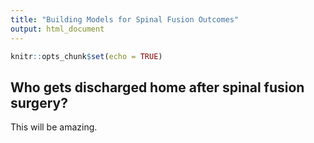 ```yaml
---
title: "Building Models for Spinal Fusion Outcomes"
output: html_document
---
```


```r
knitr::opts_chunk$set(echo = TRUE)
```

## Who gets discharged home after spinal fusion surgery?

This will be amazing.